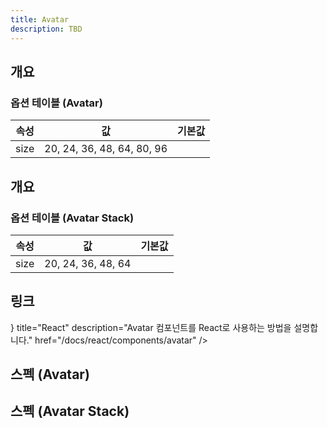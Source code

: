 ```yaml
---
title: Avatar
description: TBD
---
```


<SanityGuideline title="Avatar" />

## 개요

### 옵션 테이블 (Avatar)

| 속성 | 값                         | 기본값 |
| ---- | -------------------------- | ------ |
| size | 20, 24, 36, 48, 64, 80, 96 |        |

## 개요

### 옵션 테이블 (Avatar Stack)

| 속성 | 값                 | 기본값 |
| ---- | ------------------ | ------ |
| size | 20, 24, 36, 48, 64 |        |

## 링크

<Cards>
  <Card
    icon={<AtomIcon />}
    title="React"
    description="Avatar 컴포넌트를 React로 사용하는 방법을 설명합니다."
    href="/docs/react/components/avatar"
  />
</Cards>

## 스펙 (Avatar)

<ComponentSpecBlock id="avatar" />

## 스펙 (Avatar Stack)

<ComponentSpecBlock id="avatar-stack" />
